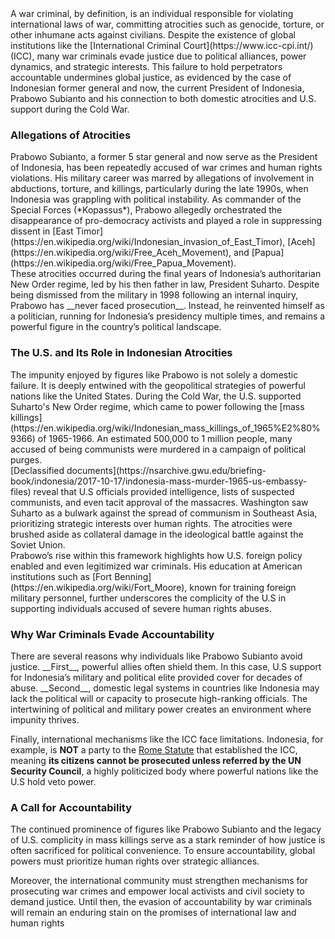 <div className="text-justify">
  A war criminal, by definition, is an individual responsible for violating
  international laws of war, committing atrocities such as genocide, torture, or
  other inhumane acts against civilians. Despite the existence of global
  institutions like the [International Criminal Court](https://www.icc-cpi.int/)
  (ICC), many war criminals evade justice due to political alliances, power
  dynamics, and strategic interests. This failure to hold perpetrators
  accountable undermines global justice, as evidenced by the case of Indonesian
  former general and now, the current President of Indonesia, Prabowo Subianto
  and his connection to both domestic atrocities and U.S. support during the
  Cold War.
</div>

### Allegations of Atrocities

<div className="text-justify">
  Prabowo Subianto, a former 5 star general and now serve as the President of
  Indonesia, has been repeatedly accused of war crimes and human rights
  violations. His military career was marred by allegations of involvement in
  abductions, torture, and killings, particularly during the late 1990s, when
  Indonesia was grappling with political instability. As commander of the
  Special Forces (*Kopassus*), Prabowo allegedly orchestrated the disappearance
  of pro-democracy activists and played a role in suppressing dissent in [East
  Timor](https://en.wikipedia.org/wiki/Indonesian_invasion_of_East_Timor),
  [Aceh](https://en.wikipedia.org/wiki/Free_Aceh_Movement), and
  [Papua](https://en.wikipedia.org/wiki/Free_Papua_Movement).
</div>

<div className="text-justify">
  These atrocities occurred during the final years of Indonesia’s authoritarian
  New Order regime, led by his then father in law, President Suharto. Despite
  being dismissed from the military in 1998 following an internal inquiry,
  Prabowo has __never faced prosecution__. Instead, he reinvented himself as a
  politician, running for Indonesia’s presidency multiple times, and remains a
  powerful figure in the country’s political landscape.
</div>

### The U.S. and Its Role in Indonesian Atrocities

<div className="text-justify">
  The impunity enjoyed by figures like Prabowo is not solely a domestic failure.
  It is deeply entwined with the geopolitical strategies of powerful nations
  like the United States. During the Cold War, the U.S. supported Suharto's New
  Order regime, which came to power following the [mass
  killings](https://en.wikipedia.org/wiki/Indonesian_mass_killings_of_1965%E2%80%9366)
  of 1965-1966. An estimated 500,000 to 1 million people, many accused of being
  communists were murdered in a campaign of political purges.
</div>

<div className="text-justify">
  [Declassified
  documents](https://nsarchive.gwu.edu/briefing-book/indonesia/2017-10-17/indonesia-mass-murder-1965-us-embassy-files)
  reveal that U.S officials provided intelligence, lists of suspected
  communists, and even tacit approval of the massacres. Washington saw Suharto
  as a bulwark against the spread of communism in Southeast Asia, prioritizing
  strategic interests over human rights. The atrocities were brushed aside as
  collateral damage in the ideological battle against the Soviet Union.
</div>

<div className="text-justify">
  Prabowo’s rise within this framework highlights how U.S. foreign policy
  enabled and even legitimized war criminals. His education at American
  institutions such as [Fort Benning](https://en.wikipedia.org/wiki/Fort_Moore),
  known for training foreign military personnel, further underscores the
  complicity of the U.S in supporting individuals accused of severe human rights
  abuses.
</div>

### Why War Criminals Evade Accountability

<div className="text-justify">
There are several reasons why individuals like Prabowo Subianto avoid justice. __First__, powerful allies often shield them. In this case, U.S support for Indonesia’s military and political elite provided cover for decades of abuse. __Second__, domestic legal systems in countries like Indonesia may lack the political will or capacity to prosecute high-ranking officials. The intertwining of political and military power creates an environment where impunity thrives.

Finally, international mechanisms like the ICC face limitations. Indonesia, for example, is **NOT** a party to the [Rome Statute](https://en.wikipedia.org/wiki/States_parties_to_the_Rome_Statute) that established the ICC, meaning __its citizens cannot be prosecuted unless referred by the UN Security Council__, a highly politicized body where powerful nations like the U.S hold veto power.
</div>

### A Call for Accountability

<div className="text-justify">
The continued prominence of figures like Prabowo Subianto and the legacy of U.S. complicity in mass killings serve as a stark reminder of how justice is often sacrificed for political convenience. To ensure accountability, global powers must prioritize human rights over strategic alliances.

Moreover, the international community must strengthen mechanisms for prosecuting war crimes and empower local activists and civil society to demand justice. Until then, the evasion of accountability by war criminals will remain an enduring stain on the promises of international law and human rights
</div>